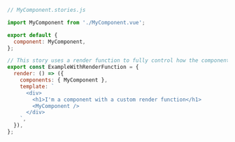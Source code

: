 ```js
// MyComponent.stories.js

import MyComponent from './MyComponent.vue';

export default {
  component: MyComponent,
};

// This story uses a render function to fully control how the component renders.
export const ExampleWithRenderFunction = {
  render: () => ({
    components: { MyComponent },
    template: `
      <div>
        <h1>I'm a component with a custom render function</h1>
        <MyComponent />
      </div>
    `,
  }),
};
```
